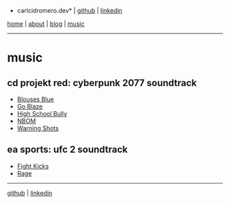*carlcidromero.dev* | [[https://github.com/dot-ccrdev|github]] | [[https://linkedin.com/in/carlcidromero|linkedin]]

[[/index|home]] | [[/about/about|about]] | [[/blog/blog|blog]] | [[/music/music|music]]
----

=music=

{{file:/assets/cyberpunk-2077.jpg|Artwork from the CD PROJEKT RED "Cyberpunk 2077" videogame.}}

==cd projekt red: cyberpunk 2077 soundtrack==

* [[https://open.spotify.com/track/3GfJvIgF32IioeiYx94YBh?si=bdd20df03f9048ab|Blouses Blue]]
* [[https://open.spotify.com/track/2nFPX3pFxeEsxVDnL9Z2Mg?si=b326e2a14dc74ed2|Go Blaze]]
* [[https://open.spotify.com/track/3SizupdcLV9GqiOqViwHsx?si=15a0446ec6e84e8e|High School Bully]]
* [[https://open.spotify.com/track/1eMhHShQjR760hIOC0ol1D?si=11fc7fe0180f4371|NBOM]]
* [[https://open.spotify.com/track/7HRFn2NboZhO0VBa1kP7kx?si=422a960aaabf46cd|Warning Shots]]

{{file:/assets/ufc-2.jpg|Artwork from the EA Sports UFC 2 videogame.}}

==ea sports: ufc 2 soundtrack==

* [[https://open.spotify.com/track/4fLf9dLlewC3TVH0ExhTKJ?si=565ce1d7965843e4|Fight Kicks]]
* [[https://open.spotify.com/track/1jgWJFFtii7mX7yHtmjisL?si=7dfc44becdd94aed|Rage]]

----

[[https://github.com/dot-ccrdev|github]] | [[https://linkedin.com/in/carlcidromero|linkedin]]
